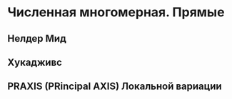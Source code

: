 # Численная многомерная. Прямые {#sec-nonlinear-unconstrained-numerical-many-direct}

## Нелдер Мид

## Хукадживс

## PRAXIS (PRincipal AXIS) Локальной вариации


